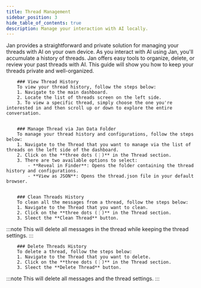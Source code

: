 ```yaml
---
title: Thread Management
sidebar_position: 3
hide_table_of_contents: true
description: Manage your interaction with AI locally.
---
```


<head>
    <title>Thread Management - Jan Docs</title>
    <meta name="description" content="Learn how to manage your interaction with AI locally using Jan, including viewing thread history, managing threads via the Jan data folder, cleaning thread history, and deleting thread history."/>
    <meta name="keywords" content="Jan AI, Jan, Thread Management, AI interaction, local AI, manage threads, view thread history, clean thread history, delete thread history"/>
    <meta property="og:title" content="Thread Management - Jan Docs"/>
    <meta property="og:description" content="Learn how to manage your interaction with AI locally using Jan, including viewing thread history, managing threads via the Jan data folder, cleaning thread history, and deleting thread history."/>
    <meta property="og:url" content="https://jan.ai/guides/thread-management"/>
    <meta name="twitter:card" content="summary"/>
    <meta name="twitter:title" content="Thread Management - Jan Docs"/>
    <meta name="twitter:description" content="Learn how to manage your interaction with AI locally using Jan, including viewing thread history, managing threads via the Jan data folder, cleaning thread history, and deleting thread history."/>
</head>

Jan provides a straightforward and private solution for managing your threads with AI on your own device. As you interact with AI using Jan, you'll accumulate a history of threads. 
Jan offers easy tools to organize, delete, or review your past threads with AI. This guide will show you how to keep your threads private and well-organized.


        ### View Thread History
        To view your thread history, follow the steps below:
        1. Navigate to the main dashboard.
        2. Locate the list of threads screen on the left side.
        3. To view a specific thread, simply choose the one you're interested in and then scroll up or down to explore the entire conversation.


        ### Manage Thread via Jan Data Folder
        To manage your thread history and configurations, follow the steps below:
        1. Navigate to the Thread that you want to manage via the list of threads on the left side of the dashboard.
        2. Click on the **three dots (⋮)** in the Thread section.
        3. There are two available options to select:
            - **Reveal in Finder**: Opens the folder containing the thread history and configurations.
            - **View as JSON**: Opens the thread.json file in your default browser.


        ### Clean Threads History
        To clean all the messages from a thread, follow the steps below:
        1. Navigate to the Thread that you want to clean.
        2. Click on the **three dots (⋮)** in the Thread section.
        3. Sleect the **Clean Thread** button.

:::note
This will delete all messages in the thread while keeping the thread settings.
:::


        ### Delete Threads History
        To delete a thread, follow the steps below:
        1. Navigate to the Thread that you want to delete.
        2. Click on the **three dots (⋮)** in the Thread section.
        3. Sleect the **Delete Thread** button.


:::note
This will delete all messages and the thread settings.
:::
